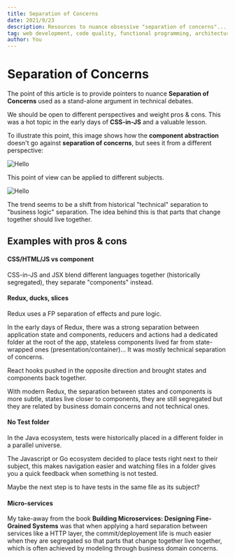 ```yaml
---
title: Separation of Concerns
date: 2021/9/23
description: Resources to nuance obsessive "separation of concerns"...
tag: web development, code quality, functional programming, architecture, redux, testing, css
author: You
---
```



# Separation of Concerns

The point of this article is to provide pointers to nuance **Separation of Concerns** used as a stand-alone argument in technical debates.

We should be open to different perspectives and weight pros & cons. This was a hot topic in the early days of **CSS-in-JS** and a valuable lesson.

To illustrate this point, this image shows how the **component abstraction** doesn't go against **separation of concerns**, but sees it from a different perspective:

<Image
  src="/images/separation-of-concern_component.jpeg"
  alt="Hello"
  width={1024}
  height={768}
/>

This point of view can be applied to different subjects.

<Image
  src="/images/separation-of-concern_db.jpeg"
  alt="Hello"
  width={1024}
  height={768}
/>

The trend seems to be a shift from historical "technical" separation to "business logic" separation. The idea behind this is that parts that change together should live together.

## Examples with pros & cons

#### CSS/HTML/JS vs component

CSS-in-JS and JSX blend different languages together (historically segregated), they separate "components" instead.

#### Redux, ducks, slices

Redux uses a FP separation of effects and pure logic.

In the early days of Redux, there was a strong separation between application state and components, reducers and actions had a dedicated folder at the root of the app, stateless components lived far from state-wrapped ones (presentation/container)... It was mostly technical separation of concerns.

React hooks pushed in the opposite direction and brought states and components back together.

With modern Redux, the separation between states and components is more subtle, states live closer to components, they are still segregated but they are related by business domain concerns and not technical ones.

#### No Test folder

In the Java ecosystem, tests were historically placed in a different folder in a parallel universe.

The Javascript or Go ecosystem decided to place tests right next to their subject, this makes navigation easier and watching files in a folder gives you a quick feedback when something is not tested.

Maybe the next step is to have tests in the same file as its subject?

#### Micro-services

My take-away from the book **Building Microservices: Designing Fine-Grained Systems** was that when applying a hard separation between services like a HTTP layer, the commit/deployement life is much easier when they are segregated so that parts that change together live together, which is often achieved by modeling through business domain concerns.
